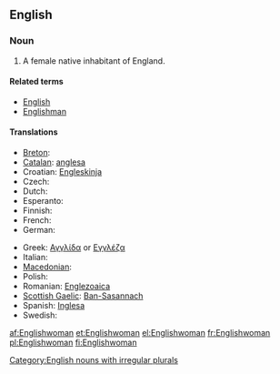 ==English==

===Noun===
{{infl|en|noun|plural|[[Englishwomen]]}}

# A female native inhabitant of England.

====Related terms====
* [[English]]
* [[Englishman]]

====Translations====
{{trans-top|a female native inhabitant of England}}
* [[Breton]]: {{t+|br|Saozez|f|xs=Breton}}
* [[Catalan]]: [[anglesa]] {{f}}
* Croatian: [[Engleskinja]] {{f}}
* Czech: {{t-|cs|Angličanka|f}}
* Dutch: {{t+|nl|Engelse|f}}
* Esperanto: {{t-|eo|Anglino|xs=Esperanto}}
* Finnish: {{t-|fi|englantilainen nainen}}
* French: {{t+|fr|Anglaise|f}}
* German: {{t+|de|Engländerin|f}}
{{trans-mid}}
* Greek: [[Αγγλίδα]] or [[Εγγλέζα]] {{f}}
* Italian: {{t+|it|inglese|f}}
* [[Macedonian]]: {{t|mk|Англичанка|f|tr=Anglíčanka}}
* Polish: {{t+|pl|Angielka|f}}
* Romanian: [[Englezoaica]] {{f}}
* [[Scottish Gaelic]]: [[Ban-Sasannach]] {{f}}
* Spanish: [[Inglesa]] {{f}}
* Swedish: {{t+|sv|engelska|c}}
{{trans-bottom}}

[[Category:English nouns with irregular plurals]]

[[af:Englishwoman]]
[[et:Englishwoman]]
[[el:Englishwoman]]
[[fr:Englishwoman]]
[[pl:Englishwoman]]
[[fi:Englishwoman]]